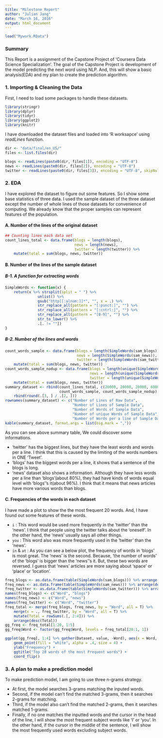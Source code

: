 ```yaml
---
title: "Milestone Report"
author: "Julian Jang"
date: "March 16, 2016"
output: html_document
---
```

```r
load("Mywork.RData")
```

### **Summary**

This Report is a assignment of the Capstone Project of 'Coursera Data Science Specialization'. The goal of the Capstone Project is development of the model predicting the next word using NLP. And, this will show a basic analysis(EDA) and my plan to create the prediction algorithm.

### **1. Importing & Cleaning the Data**

First, I need to load some packages to handle these datasets.

```r
library(stringr)
library(dplyr)
library(tidyr)
library(ggplot2)
library(knitr)
```

I have downloaded the dataset files and loaded into 'R worksapce' using *readLines* function.

```r
dir <- "data/final/en_US/"
files <- list.files(dir)

blogs <- readLines(paste0(dir, files[1]), encoding = "UTF-8")
news <- readLines(paste0(dir, files[2]), encoding = "UTF-8")
twitter <- readLines(paste0(dir, files[3]), encoding = "UTF-8", skipNul = T)
```

### **2. EDA**

I have explored the dataset to figure out some features. So I show some base statistics of three data. I used the sample dataset of the three dataset except the number of whole lines of those datasets for convenience of computing. We already know that the proper samples can represent features of the population.

#### A. Number of the lines of the original dataset

```r
## Counting lines each data set
count_lines_total <- data.frame(blogs = length(blogs), 
                                news = length(news), 
                                twitter = length(twitter)) %>% 
    mutate(total = sum(blogs, news, twitter))
```

#### B. Number of the lines of the sample dataset

##### B-1. A function for extracting words

```r
SimpleWords <- function(x) {
    return(x %>% strsplit(split = " ") %>% 
               unlist() %>% 
               gsub("http[[:alnum:]]*", "", x = .) %>% 
               str_replace_all(pattern = "[:punct:]", "") %>% 
               str_replace_all(pattern = "[:cntrl:]", "") %>% 
               str_replace_all(pattern = "[0-9]", "") %>% 
               str_to_lower() %>% 
               .[. != ""])
}
```

##### B-2. Number of the lines and words 

```r
count_words_sample <- data.frame(blogs = length(SimpleWords(sam_blogs)), 
                                 news = length(SimpleWords(sam_news)), 
                                 twitter = length(SimpleWords(sam_twitter))) %>% 
    mutate(total = sum(blogs, news, twitter))
count_words_sample_nodup <- data.frame(blogs = length(unique(SimpleWords(sam_blogs))), 
                                       news = length(unique(SimpleWords(sam_news))), 
                                       twitter = length(unique(SimpleWords(sam_twitter)))) %>% 
    mutate(total = sum(blogs, news, twitter))
summary_dataset <- rbind(count_lines_total, c(20000, 20000, 20000, 60000), 
                         count_words_sample, count_words_sample_nodup) %>% 
    rbind(round(.[3, ] / .[2, ]))
rownames(summary_dataset) <- c("Number of Lines of Raw Data", 
                               "Number of Lines of Sample Data", 
                               "Number of Words of Sample Data", 
                               "Number of unique Words of Sample Data", 
                               "Number of Words per a line of Sample Data")
kable(summary_dataset, format.args = list(big.mark = ","))
```

As you can see above summary table, We could discover some informations.

* 'twitter' has the biggest lines, but they have the least words and words per a line. I think that this is caused by the limiting of the words numbers in ONE 'Tweet'.
* 'blogs' has the biggest words per a line, it shows that a sentence of the blogs is long.
* 'news' dataset also shows a information. Although they have less words per a line than 'blogs'(about 80%), they had have kinds of words equal level with 'blogs''s it(about 96%). I think that it means that news articles have more various words than blogs.

#### C. Frequencies of the words in each dataset

I have made a plot to show the the most frequent 20 words. And, I have found out some features of these words.

* ```i``` : This word would be used more frequently in the 'twitter' than the 'news'. I think that people using the twitter talks about the 'oneself'. In the other hand, the 'news' usually says all other things.
* ```you``` : This word also was more frequently used in the 'twitter' than the 'news'.
* ```in``` & ```at``` : As you can see a below plot, the frequency of words in 'blogs' is most great. The 'news' is the second. Because, 'the number of words' of the 'blogs' is bigger than the 'news''s it. But, these two words are reversed. I guess that 'news' articles are more saying about 'space' or 'place' or 'location'.

```r
freq_blogs <- as.data.frame(table(SimpleWords(sam_blogs))) %>% arrange(desc(Freq))
freq_news <- as.data.frame(table(SimpleWords(sam_news))) %>% arrange(desc(Freq))
freq_twitter <- as.data.frame(table(SimpleWords(sam_twitter))) %>% arrange(desc(Freq))
names(freq_blogs) <- c("Word", "blogs")
names(freq_news) <- c("Word", "news")
names(freq_twitter) <- c("Word", "twitter")
freq_total <- merge(freq_blogs, freq_news, by = "Word", all = T) %>% 
    merge(x = ., freq_twitter, by = "Word", all = T) %>% 
    mutate(Total = rowSums(.[, 2:4])) %>% 
    arrange(desc(Total))
gg_freq <- freq_total[1:20, 1:5]
gg_freq$Word <- factor(gg_freq$Word, levels = freq_total[20:1, 1])

ggplot(gg_freq[, 1:4] %>% gather(Dataset, value, -Word), aes(x = Word, y = value, col = Dataset)) +
    geom_point(fill = "white", alpha = .4, size = 4) + 
    ylab("Frequency") + 
    ggtitle("Top 20 words of the most Frequent words") + 
    coord_flip()
```

### **3. A plan to make a prediction model**

To make prediction model, I am going to use three n-grams strategy.

* At first, the model searches 3-grams matching the inputed words.
* Second, if the model can't find the matched 3-grams, then it searches 2-grams for matching.
* Third, if the model also can't find the matched 2-grams, then it searches matched 1-grams.
* Finally, if no one matches the inputted words and the cursor in the head of the line, I will show the most frequent subject words like 'I' or 'you'. In the other hand, if the cursor in the middle of the sentence, I will show the most frequently used words excluding subject words.
